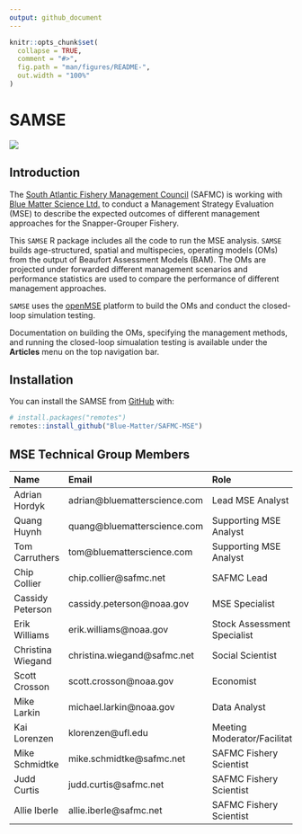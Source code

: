 ```yaml
---
output: github_document
---
```


<!-- README.md is generated from README.Rmd. Please edit that file -->

```r
knitr::opts_chunk$set(
  collapse = TRUE,
  comment = "#>",
  fig.path = "man/figures/README-",
  out.width = "100%"
)
```

# SAMSE

<!-- badges: start -->
<!-- badges: end -->

![](man/figures/logo.png)

## Introduction

The [South Atlantic Fishery Management Council](https://safmc.net/) (SAFMC) is working with [Blue Matter Science Ltd.](https://www.bluematterscience.com/) to conduct a Management Strategy Evaluation (MSE) to describe the expected outcomes of different management approaches for the Snapper-Grouper Fishery. 

This `SAMSE` R package includes all the code to run the MSE analysis. `SAMSE` builds age-structured, spatial and multispecies, operating models (OMs) from the output of Beaufort Assessment Models (BAM). The OMs are projected under  forwarded different management scenarios and performance statistics are used to compare the performance of different management approaches. 

`SAMSE` uses the [openMSE](https:://openMSE.com) platform to build the OMs and conduct the closed-loop simulation testing.

Documentation on building the OMs, specifying the management methods, and running the closed-loop simualation testing is available under the **Articles** menu on the top navigation bar.

## Installation

You can install the SAMSE from [GitHub](https://github.com/) with:

``` r
# install.packages("remotes")
remotes::install_github("Blue-Matter/SAFMC-MSE")
```

## MSE Technical Group Members


|  Name|  Email|  Role|
|:--|:--|:--|
| Adrian Hordyk	| adrian@bluematterscience.com 	|Lead MSE Analyst |
| Quang Huynh | quang@bluematterscience.com 	|Supporting MSE Analyst |
| Tom Carruthers |	tom@bluematterscience.com	| Supporting MSE Analyst |
| Chip Collier	| chip.collier@safmc.net	|  SAFMC Lead |
| Cassidy Peterson	|	cassidy.peterson@noaa.gov	| MSE Specialist |
| Erik Williams	|	erik.williams@noaa.gov	|  Stock Assessment Specialist |
| Christina Wiegand	| 	christina.wiegand@safmc.net	|  Social Scientist |
| Scott Crosson	|	scott.crosson@noaa.gov	|  Economist |
| Mike Larkin	|	michael.larkin@noaa.gov	| Data Analyst |
| Kai Lorenzen	|	klorenzen@ufl.edu	| Meeting Moderator/Facilitator |
| Mike Schmidtke	| mike.schmidtke@safmc.net | SAFMC Fishery Scientist |
| Judd Curtis	| judd.curtis@safmc.net | SAFMC Fishery Scientist |
| Allie Iberle |	allie.iberle@safmc.net | SAFMC Fishery Scientist |




